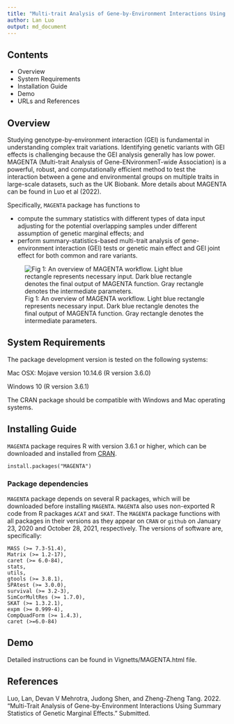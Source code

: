 ```yaml
---
title: "Multi-trait Analysis of Gene-by-Environment Interactions Using Summary Statistics of Genetic Marginal Effects"
author: Lan Luo
output: md_document
---
```


## Contents

- Overview
- System Requirements
- Installation Guide
- Demo
- URLs and References


## Overview 
Studying genotype-by-environment interaction (GEI) is fundamental in understanding complex trait variations. Identifying genetic variants with GEI effects is challenging because the GEI analysis generally has low power. MAGENTA (Multi-trait Analysis of Gene-ENvironmenT-wide Association) is a powerful, robust, and computationally efficient method to test the interaction between a gene and environmental groups on multiple traits in large-scale datasets, such as the UK Biobank. More details about MAGENTA can be found in Luo et al (2022).

Specifically, `MAGENTA` package has functions to 

- compute the summary statistics with different types of data input adjusting for the potential overlapping samples under different assumption of genetic marginal effects; and 
- perform summary-statistics-based multi-trait analysis of gene-environment interaction (GEI) tests or genetic main effect and GEI joint effect for both common and rare variants.

![Fig 1: An overview of MAGENTA workflow. Light blue rectangle represents necessary input. Dark blue rectangle denotes the final output of MAGENTA function. Gray rectangle denotes the intermediate parameters.]("/vignettes/workflow.png")

## System Requirements

The package development version is tested on the following systems:

Mac OSX: Mojave version 10.14.6 (R version 3.6.0)  

Windows 10 (R version 3.6.1)

The CRAN package should be compatible with Windows and Mac operating systems.

## Installing Guide
`MAGENTA` package requires R with version 3.6.1 or higher, which can be downloaded and installed from [CRAN](https://cran.r-project.org/). 

```
install.packages("MAGENTA")
```

### Package dependencies

`MAGENTA` package depends on several R packages, which will be downloaded before installing `MAGENTA`. `MAGENTA` also uses non-exported R code from R packages `ACAT` and `SKAT`. The `MAGENTA` package functions with all packages in their  versions as they appear on `CRAN` or `github` on January 23, 2020 and October 28, 2021, respectively. The versions of software are, specifically:
```
MASS (>= 7.3-51.4),
Matrix (>= 1.2-17),
caret (>= 6.0-84),
stats,
utils,
gtools (>= 3.8.1),
SPAtest (>= 3.0.0),
survival (>= 3.2-3),
SimCorMultRes (>= 1.7.0),
SKAT (>= 1.3.2.1),
expm (>= 0.999-4),
CompQuadForm (>= 1.4.3),
caret (>=6.0-84)
```

## Demo
Detailed instructions can be found in Vignetts/MAGENTA.html file.

## References
Luo, Lan, Devan V Mehrotra, Judong Shen, and Zheng-Zheng Tang. 2022. “Multi-Trait Analysis of Gene-by-Environment Interactions Using Summary Statistics of Genetic Marginal Effects.” Submitted.